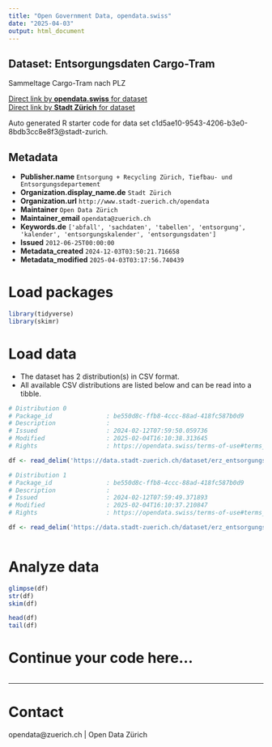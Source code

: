 ```yaml
---
title: "Open Government Data, opendata.swiss"
date: "2025-04-03"
output: html_document
---
```


## Dataset: Entsorgungsdaten Cargo-Tram

Sammeltage Cargo-Tram nach PLZ

[Direct link by **opendata.swiss** for dataset](https://opendata.swiss/de/dataset/entsorgungsdaten-cargo-tram)<br>
[Direct link by **Stadt Zürich** for dataset](https://data.stadt-zuerich.ch/dataset/erz_entsorgungskalender_cargotram)

Auto generated R starter code for data set c1d5ae10-9543-4206-b3e0-8bdb3cc8e8f3@stadt-zurich.

## Metadata

- **Publisher.name** `Entsorgung + Recycling Zürich, Tiefbau- und Entsorgungsdepartement`
- **Organization.display_name.de** `Stadt Zürich`
- **Organization.url** `http://www.stadt-zuerich.ch/opendata`
- **Maintainer** `Open Data Zürich`
- **Maintainer_email** `opendata@zuerich.ch`
- **Keywords.de** `['abfall', 'sachdaten', 'tabellen', 'entsorgung', 'kalender', 'entsorgungskalender', 'entsorgungsdaten']`
- **Issued** `2012-06-25T00:00:00`
- **Metadata_created** `2024-12-03T03:50:21.716658`
- **Metadata_modified** `2025-04-03T03:17:56.740439`


# Load packages

```r

library(tidyverse)
library(skimr)

```

# Load data

-   The dataset has 2 distribution(s) in CSV format.
-   All available CSV distributions are listed below and can be read into a tibble.

```r

# Distribution 0
# Package_id               : be550d8c-ffb8-4ccc-88ad-418fc587b0d9
# Description              : 
# Issued                   : 2024-02-12T07:59:50.059736
# Modified                 : 2025-02-04T16:10:38.313645
# Rights                   : https://opendata.swiss/terms-of-use#terms_open

df <- read_delim('https://data.stadt-zuerich.ch/dataset/erz_entsorgungskalender_cargotram/download/entsorgungskalender_cargoTram_2025.csv')

# Distribution 1
# Package_id               : be550d8c-ffb8-4ccc-88ad-418fc587b0d9
# Description              : 
# Issued                   : 2024-02-12T07:59:49.371893
# Modified                 : 2025-02-04T16:10:37.210847
# Rights                   : https://opendata.swiss/terms-of-use#terms_open

df <- read_delim('https://data.stadt-zuerich.ch/dataset/erz_entsorgungskalender_cargotram/download/entsorgungskalender_cargoTram_2024.csv')



```

# Analyze data

```r

glimpse(df)
str(df)
skim(df)

head(df)
tail(df)

```

# Continue your code here...

```r

```

------------------------------------------------------------------------

# Contact

opendata@zuerich.ch | Open Data Zürich
